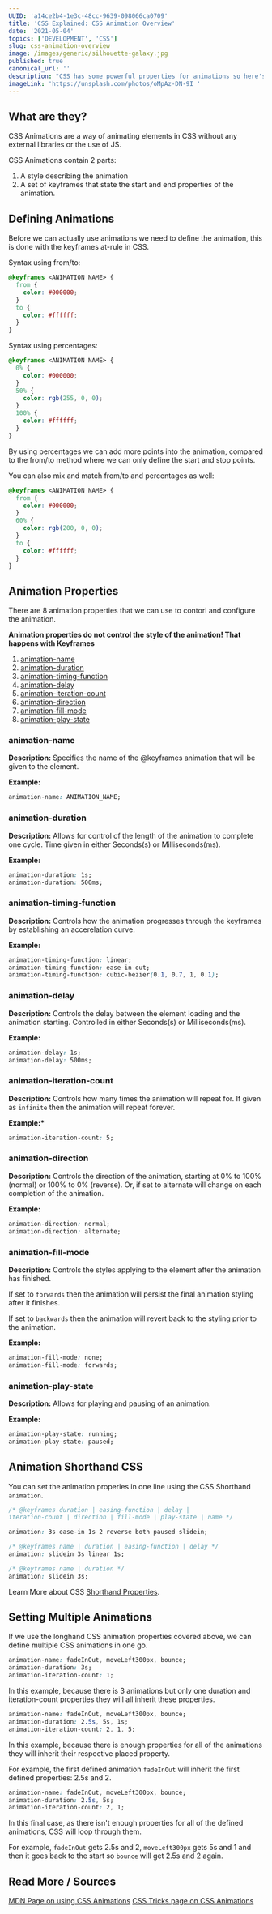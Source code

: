 ```yaml
---
UUID: 'a14ce2b4-1e3c-48cc-9639-098066ca0709'
title: 'CSS Explained: CSS Animation Overview'
date: '2021-05-04'
topics: ['DEVELOPMENT', 'CSS']
slug: css-animation-overview
image: /images/generic/silhouette-galaxy.jpg
published: true
canonical_url: ''
description: "CSS has some powerful properties for animations so here's everything you need to know about CSS animations."
imageLink: 'https://unsplash.com/photos/oMpAz-DN-9I '
---
```


## What are they?

CSS Animations are a way of animating elements in CSS without any external libraries or the use of JS.

CSS Animations contain 2 parts:

1. A style describing the animation
2. A set of keyframes that state the start and end properties of the animation.

## Defining Animations

Before we can actually use animations we need to define the animation, this is done with the keyframes at-rule in CSS.

Syntax using from/to:

```css
@keyframes <ANIMATION NAME> {
  from {
    color: #000000;
  }
  to {
    color: #ffffff;
  }
}
```

Syntax using percentages:

```css
@keyframes <ANIMATION NAME> {
  0% {
    color: #000000;
  }
  50% {
    color: rgb(255, 0, 0);
  }
  100% {
    color: #ffffff;
  }
}
```

By using percentages we can add more points into the animation, compared to the from/to method where we can only define the start and stop points.

You can also mix and match from/to and percentages as well:

```css
@keyframes <ANIMATION NAME> {
  from {
    color: #000000;
  }
  60% {
    color: rgb(200, 0, 0);
  }
  to {
    color: #ffffff;
  }
}
```

## Animation Properties

There are 8 animation properties that we can use to contorl and configure the animation.

**Animation properties do not control the style of the animation! That happens with Keyframes**

1. [animation-name](https://developer.mozilla.org/en-US/docs/Web/CSS/animation-name)
2. [animation-duration](https://developer.mozilla.org/en-US/docs/Web/CSS/animation-duration)
3. [animation-timing-function](https://developer.mozilla.org/en-US/docs/Web/CSS/animation-timing-function)
4. [animation-delay](https://developer.mozilla.org/en-US/docs/Web/CSS/animation-delay)
5. [animation-iteration-count](https://developer.mozilla.org/en-US/docs/Web/CSS/animation-iteration-count)
6. [animation-direction](https://developer.mozilla.org/en-US/docs/Web/CSS/animation-direction)
7. [animation-fill-mode](https://developer.mozilla.org/en-US/docs/Web/CSS/animation-fill-mode)
8. [animation-play-state](https://developer.mozilla.org/en-US/docs/Web/CSS/animation-play-state)

### animation-name

**Description:**
Specifies the name of the @keyframes animation that will be given to the element.

**Example:**

```css
animation-name: ANIMATION_NAME;
```

### animation-duration

**Description:**
Allows for control of the length of the animation to complete one cycle. Time given in either Seconds(s) or Milliseconds(ms).

**Example:**

```css
animation-duration: 1s;
animation-duration: 500ms;
```

### animation-timing-function

**Description:**
Controls how the animation progresses through the keyframes by establishing an accerelation curve.

**Example:**

```css
animation-timing-function: linear;
animation-timing-function: ease-in-out;
animation-timing-function: cubic-bezier(0.1, 0.7, 1, 0.1);
```

### animation-delay

**Description:**
Controls the delay between the element loading and the animation starting. Controlled in either Seconds(s) or Milliseconds(ms).

**Example:**

```css
animation-delay: 1s;
animation-delay: 500ms;
```

### animation-iteration-count

**Description:**
Controls how many times the animation will repeat for. If given as `infinite` then the animation will repeat forever.

**Example:\***

```css
animation-iteration-count: 5;
```

### animation-direction

**Description:**
Controls the direction of the animation, starting at 0% to 100% (normal) or 100% to 0% (reverse). Or, if set to alternate will change on each completion of the animation.

**Example:**

```css
animation-direction: normal;
animation-direction: alternate;
```

### animation-fill-mode

**Description:**
Controls the styles applying to the element after the animation has finished.

If set to `forwards` then the animation will persist the final animation styling after it finishes.

If set to `backwards` then the animation will revert back to the styling prior to the animation.

**Example:**

```css
animation-fill-mode: none;
animation-fill-mode: forwards;
```

### animation-play-state

**Description:**
Allows for playing and pausing of an animation.

**Example:**

```css
animation-play-state: running;
animation-play-state: paused;
```

## Animation Shorthand CSS

You can set the animation properies in one line using the CSS Shorthand `animation`.

```css
/* @keyframes duration | easing-function | delay |
iteration-count | direction | fill-mode | play-state | name */

animation: 3s ease-in 1s 2 reverse both paused slidein;

/* @keyframes name | duration | easing-function | delay */
animation: slidein 3s linear 1s;

/* @keyframes name | duration */
animation: slidein 3s;
```

Learn More about CSS [Shorthand Properties](https://conermurphy.com/blog/css-shorthand-properties-overview).

## Setting Multiple Animations

If we use the longhand CSS animation properties covered above, we can define multiple CSS animations in one go.

```css
animation-name: fadeInOut, moveLeft300px, bounce;
animation-duration: 3s;
animation-iteration-count: 1;
```

In this example, because there is 3 animations but only one duration and iteration-count properties they will all inherit these properties.

```css
animation-name: fadeInOut, moveLeft300px, bounce;
animation-duration: 2.5s, 5s, 1s;
animation-iteration-count: 2, 1, 5;
```

In this example, because there is enough properties for all of the animations they will inherit their respective placed property.

For example, the first defined animation `fadeInOut` will inherit the first defined properties: 2.5s and 2.

```css
animation-name: fadeInOut, moveLeft300px, bounce;
animation-duration: 2.5s, 5s;
animation-iteration-count: 2, 1;
```

In this final case, as there isn't enough properties for all of the defined animations, CSS will loop through them.

For example, `fadeInOut` gets 2.5s and 2, `moveLeft300px` gets 5s and 1 and then it goes back to the start so `bounce` will get 2.5s and 2 again.

## Read More / Sources

[MDN Page on using CSS Animations](https://developer.mozilla.org/en-US/docs/Web/CSS/CSS_Animations/Using_CSS_animations)
[CSS Tricks page on CSS Animations](https://css-tricks.com/almanac/properties/a/animation/)
